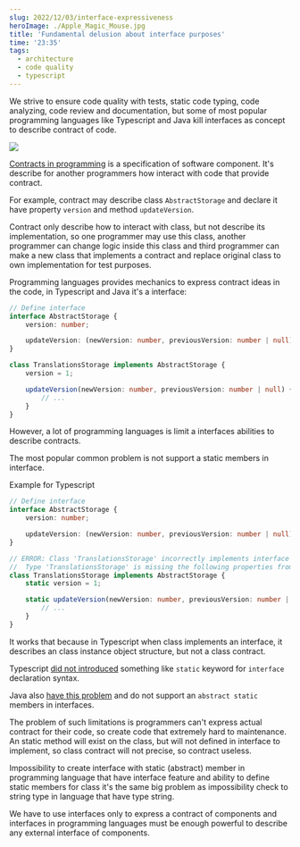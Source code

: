 ```yaml
---
slug: 2022/12/03/interface-expressiveness
heroImage: ./Apple_Magic_Mouse.jpg
title: 'Fundamental delusion about interface purposes'
time: '23:35'
tags:
  - architecture
  - code quality
  - typescript
---
```


We strive to ensure code quality with tests, static code typing, code analyzing, code review and documentation, but some of most popular programming languages like Typescript and Java kill interfaces as concept to describe contract of code.

[![](./Apple_Magic_Mouse.jpg)](https://commons.wikimedia.org/wiki/File:Bad_design_-_Apple_Magic_Mouse_2,_unusable_when_charging.jpg)

[Contracts in programming](https://en.wikipedia.org/wiki/Design_by_contract) is a specification of software component. It's describe for another programmers how interact with code that provide contract.

For example, contract may describe class `AbstractStorage` and declare it have property `version` and method `updateVersion`.

Contract only describe how to interact with class, but not describe its implementation, so one programmer may use this class, another programmer can change logic inside this class and third programmer can make a new class that implements a contract and replace original class to own implementation for test purposes.

Programming languages provides mechanics to express contract ideas in the code, in Typescript and Java it's a interface:

```ts
// Define interface
interface AbstractStorage {
	version: number;

	updateVersion: (newVersion: number, previousVersion: number | null) => void;
}

class TranslationsStorage implements AbstractStorage {
	version = 1;

	updateVersion(newVersion: number, previousVersion: number | null) {
		// ...
	}
}
```

However, a lot of programming languages is limit a interfaces abilities to describe contracts.

The most popular common problem is not support a static members in interface.

Example for Typescript

```ts
// Define interface
interface AbstractStorage {
	version: number;

	updateVersion: (newVersion: number, previousVersion: number | null) => void;
}

// ERROR: Class 'TranslationsStorage' incorrectly implements interface 'AbstractStorage'.
//  Type 'TranslationsStorage' is missing the following properties from type 'AbstractStorage': version, updateVersion
class TranslationsStorage implements AbstractStorage {
	static version = 1;

	static updateVersion(newVersion: number, previousVersion: number | null) {
		// ...
	}
}
```

It works that because in Typescript when class implements an interface, it describes an class instance object structure, but not a class contract.

Typescript [did not introduced](https://github.com/microsoft/TypeScript/issues/13462) something like `static` keyword for `interface` declaration syntax.

Java also [have this problem](https://stackoverflow.com/questions/370962/why-cant-static-methods-be-abstract-in-java) and do not support an `abstract static` members in interfaces.

The problem of such limitations is programmers can't express actual contract for their code, so create code that extremely hard to maintenance. An static method will exist on the class, but will not defined in interface to implement, so class contract will not precise, so contract useless.

Impossibility to create interface with static (abstract) member in programming language that have interface feature and ability to define static members for class it's the same big problem as impossibility check to string type in language that have type string.

We have to use interfaces only to express a contract of components and interfaces in programming languages must be enough powerful to describe any external interface of components.
